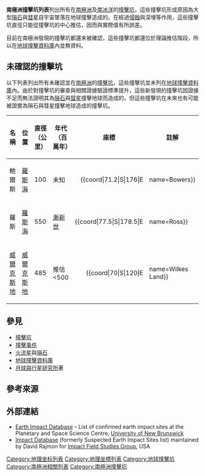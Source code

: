 {{GeoGroup}}

'''南極洲撞擊坑列表'''列出所有在[[南極洲|南極洲]]及[[南冰洋|南冰洋]]的[[撞擊坑|撞擊坑]]，這些撞擊坑形成原因為大型[[隕石|隕石]]與[[彗星|彗星]]自宇宙墜落在地球撞擊造成的。在經過[[侵蝕|侵蝕]]與深埋等作用，這些撞擊坑直徑只能從撞擊坑的{{le|輪緣 (撞擊坑)|rim (craters)|輪緣}}中心推估，因而與實際值有所誤差。

目前在南極洲發現的撞擊坑都還未被確認，這些撞擊坑都還位於理論推估階段，所以在[[地球撞擊資料庫|地球撞擊資料庫]]內並無資料。

== 未確認的撞擊坑 ==
以下列表列出所有未確認並在[[南極洲|南極洲]]的[[撞擊坑|撞擊坑]]，這些撞擊坑並未列在[[地球撞擊資料庫|地球撞擊資料庫]]內。由於對撞擊坑的審查與相關證據驗證標準提升，這些新發現的撞擊坑因證據不足而無法證明其為[[隕石|隕石]]與[[彗星|彗星]]撞擊地球而造成的，但這些撞擊坑在未來也有可能被證實為隕石與彗星撞擊地球造成的撞擊坑。

{| class="wikitable sortable"
!名稱
!位置
!直徑（公里）
!年代（百萬年）
!座標
!註解
|-
|鮑爾斯
|[[羅斯海|羅斯海]]
|100 
|未知
|align=right| {{coord|71.2|S|176|E||name=Bowers}}
|{{le|撞擊領域研究團隊|Impact Field Studies Group|IFSG}}<ref name="IFSG=impact-database">{{cite web | last = Rajmon | first = David | title = Impact Database | date = 2009-07-01 | url = http://impacts.rajmon.cz/ | accessdate = 2009-10-05 | archive-date = 2013-07-22 | archive-url = https://www.webcitation.org/6IImLA7Kx?url=http://impacts.rajmon.cz/ | dead-url = no }}</ref><ref>{{cite web | url=http://news.bbc.co.uk/2/hi/science/nature/4816794.stm | title=Space impact clue in Antarctica | publisher=BBC NEWS | first=Paul | last=Rincon | date=2006-03-17 | access-date=2016-02-12 | archive-date=2021-02-11 | archive-url=https://web.archive.org/web/20210211223216/http://news.bbc.co.uk/2/hi/science/nature/4816794.stm | dead-url=no }}</ref>
|-
|羅斯
|[[羅斯海|羅斯海]]
|550 
|[[漸新世|漸新世]]
|align=right| {{coord|77.5|S|178.5|E||name=Ross}}
|{{le|撞擊領域研究團隊|Impact Field Studies Group|IFSG}}<ref name="IFSG=impact-database"/>
|-
|[[威爾克斯地隕石坑|威爾克斯地]] 
|[[威爾克斯地|威爾克斯地]]
|485 
|推估<500 
|align=right| {{coord|70|S|120|E||name=Wilkes Land}}
|<ref name="vfp06">{{cite journal | author=von Frese RR, Potts L, et al | title= Permian-Triassic mascon in Antarctica |  journal=Eos Trans. AGU, Jt. Assem. Suppl. | volume=87(36) | issue= | year=2006 |  pages=Abstract T41A–08 | id=[http://www.agu.org/cgi-bin/SFgate/SFgate?language=English%2fdata2%2fepubs%2fwais%2fdata%2fsm06%2fsm06.txt Abstract]}}<br /></ref><ref name="big bang">{{cite web| url=http://researchnews.osu.edu/archive/erthboom.htm| title=Big Bang in Antarctica – Killer Crater Found Under Ice| publisher=Ohio State University Research News| first=Pam Frost| last=Gorder| date=2006-06-01| deadurl=yes| archiveurl=https://web.archive.org/web/20160306140004/http://researchnews.osu.edu/archive/erthboom.htm| archivedate=2016-03-06| accessdate=2016-02-12}}</ref>
|}

== 參見 ==
* [[撞擊坑|撞擊坑]]
* [[撞擊事件|撞擊事件]]
* [[火流星|火流星]]與[[隕石|隕石]]
* [[地球撞擊資料庫|地球撞擊資料庫]]
* [[月球與行星研究所|月球與行星研究所]]著{{le|災難的痕跡|Traces of Catastrophe}}

== 參考來源 ==
{{reflist}}

== 外部連結 ==
* [http://www.unb.ca/passc/ImpactDatabase/ Earth Impact Database]{{Wayback|url=http://www.unb.ca/passc/ImpactDatabase/ |date=20100212233103 }} – List of confirmed earth impact sites at the Planetary and Space Science Centre, [[新不倫瑞克大學|University of New Brunswick]]
* [http://impacts.rajmon.cz Impact Database]{{WebCite|url=https://www.webcitation.org/6IImLA7Kx?url=http://impacts.rajmon.cz/ |date=20130722123307 |dateformat=iso }} (formerly Suspected Earth Impact Sites list) maintained by David Rajmon for [https://web.archive.org/web/20140816123552/http://web.eps.utk.edu/~faculty/ifsg.htm Impact Field Studies Group], USA
{{kml}}

{{Impact cratering on Earth}}
{{The Continent of Antarctica}}

[[Category:地理坐标列表|Category:地理坐标列表]]
[[Category:地理坐標列表|Category:地理坐標列表]]
[[Category:地球撞擊坑|Category:地球撞擊坑]]
[[Category:南極洲相關列表|Category:南極洲相關列表]]
[[Category:南極洲撞擊坑|Category:南極洲撞擊坑]]